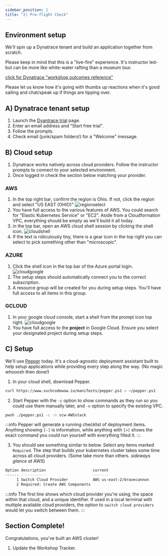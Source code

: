 ```yaml
---
sidebar_position: 2
title: "2) Pre-flight Check"
---
```


## Environment setup

We'll spin up a Dynatrace tenant and build an application together from scratch.

Please keep in mind that this is a "live-fire" experience. It's instructor led- but can be more like white-water rafting than a museum tour.

[click for Dynatrace "workshop outcomes reference"](/img/rafting.jpg)

Please let us know how it's going with thumbs up reactions when it's good sailing and chat/speak up if things are tipping over.

## A) Dynatrace tenant setup

1. Launch the [Dyantrace trial](https://www.dynatrace.com/trial/) page.
2. Enter an email address and "Start free trial".
3. Follow the prompts.
4. Check email (junk/spam folders!) for a "Welcome" message.

## B) Cloud setup

1. Dynatrace works natively across cloud providers. Follow the instructor prompts to connect to your selected environment.
2. Once logged in check the section below matching your provider.

### AWS

1. In the top right bar, confirm the region is Ohio. If not, click the region and select "US EAST (OHIO)"
   ![regionselect](/img/preflight1.jpg)
2. You have full access to the various features of AWS. You could search for "Elastic Kubernetes Service" or "EC2". Aside from a Cloudformation VPC, everything should be empty as we'll build it all today.
3. in the top bar, open an AWS cloud shell session by clicking the shell icon.
   ![cloudshell](/img/preflight2.jpg)
4. If the text is ridiculously tiny, there is a gear icon in the top right you can select to pick something other than "microscopic".

### AZURE

1. Click the shell icon in the top bar of the Azure portal login.
   ![cloudgoogle](/img/cloudazure.jpg)
2. The setup steps should automatically connect you to the correct subscription.
3. A resource group will be created for you during setup steps. You'll have full access to all items in this group.

### GCLOUD

1. In your google cloud console, start a shell from the prompt icon top right.
   ![cloudgoogle](/img/cloudgoogle.jpg)
2. You have full access to the **project** in Google Cloud. Ensure you select your designated project during setup steps.

## C) Setup

We'll use [Pepper](/docs/pepper) today. It's a cloud-agnostic deployment assistant built to help setup applications while providing every step along the way. (No magic whooosh then done!)

1. In your cloud shell, download Pepper.

```bash
curl https://www.suchcodewow.io/manifests/pepper.ps1 > ~/pepper.ps1
```

2. Start Pepper with the `-c` option to show commands as they run so you could use them manually later, and `-n` option to specify the existing VPC.

```bash
pwsh ./pepper.ps1 -c -n scw-AWSstack
```

:::info
Pepper will generate a running checklist of deployment items. Anything showing `[-]` is information, while anything with `[>]` shows the exact command you could run yourself with everything filled it.
:::

3. You should see something similar to below. Select any items marked `Required`. The step that builds your kubernetes cluster takes some time across all cloud providers. (Some take more than others. _sideways glance at AWS_)

```bash
Option description                     current
------ -----------                     -------
     1 Switch Cloud Provider           AWS us-east-2/bravecannon
     2 Required: Create AWS Components
```

:::info
The first line shows which cloud provider you're using, the space within that cloud, and a unique identifier. If used in a local terminal with multiple available cloud providers, the option to `switch cloud providers` would let you switch between them.
:::

## Section Complete!

Congratulations, you've built an AWS cluster!

1. Update the Workshop Tracker.
